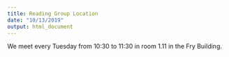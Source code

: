 ```yaml
---
title: Reading Group Location
date: "10/13/2019"
output: html_document
---
```


We meet every Tuesday from 10:30 to 11:30 in room 1.11 in the Fry Building.